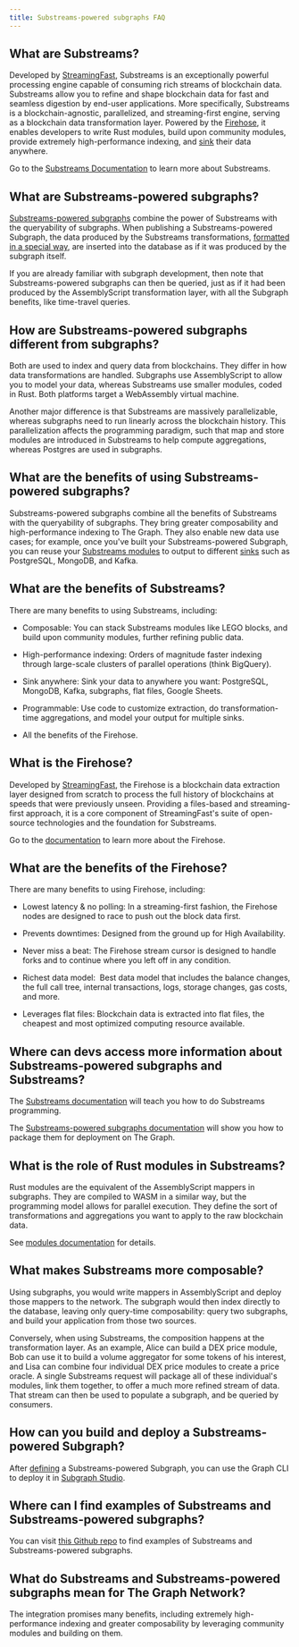 ```yaml
---
title: Substreams-powered subgraphs FAQ
---
```


## What are Substreams?

Developed by [StreamingFast](https://www.streamingfast.io/), Substreams is an exceptionally powerful processing engine capable of consuming rich streams of blockchain data. Substreams allow you to refine and shape blockchain data for fast and seamless digestion by end-user applications. More specifically, Substreams is a blockchain-agnostic, parallelized, and streaming-first engine, serving as a blockchain data transformation layer. Powered by the [Firehose](https://firehose.streamingfast.io), it ​​enables developers to write Rust modules, build upon community modules, provide extremely high-performance indexing, and [sink](/substreams/developers-guide/sink-targets/README/#substreams-sinks-overview) their data anywhere.

Go to the [Substreams Documentation](https://substreams.streamingfast.io/) to learn more about Substreams.

## What are Substreams-powered subgraphs?

[Substreams-powered subgraphs](/cookbook/substreams-powered-subgraphs/) combine the power of Substreams with the queryability of subgraphs. When publishing a Substreams-powered Subgraph, the data produced by the Substreams transformations, [formatted in a special way](https://github.com/streamingfast/substreams-sink-entity-changes/blob/develop/substreams-entity-change/src/tables.rs), are inserted into the database as if it was produced by the subgraph itself.

If you are already familiar with subgraph development, then note that Substreams-powered subgraphs can then be queried, just as if it had been produced by the AssemblyScript transformation layer, with all the Subgraph benefits, like time-travel queries.

## How are Substreams-powered subgraphs different from subgraphs?

Both are used to index and query data from blockchains. They differ in how data transformations are handled. Subgraphs use AssemblyScript to allow you to model your data, whereas Substreams use smaller modules, coded in Rust. Both platforms target a WebAssembly virtual machine.

Another major difference is that Substreams are massively parallelizable, whereas subgraphs need to run linearly across the blockchain history. This parallelization affects the programming paradigm, such that map and store modules are introduced in Substreams to help compute aggregations, whereas Postgres are used in subgraphs.

## What are the benefits of using Substreams-powered subgraphs?

Substreams-powered subgraphs combine all the benefits of Substreams with the queryability of subgraphs. They bring greater composability and high-performance indexing to The Graph. They also enable new data use cases; for example, once you've built your Substreams-powered Subgraph, you can reuse your [Substreams modules](https://substreams.streamingfast.io/developers-guide/creating-your-manifest#module-definitions) to output to different [sinks](https://substreams.streamingfast.io/developers-guide/sink-targets#substreams-sinks-overview) such as PostgreSQL, MongoDB, and Kafka.

## What are the benefits of Substreams?

There are many benefits to using Substreams, including:

- Composable: You can stack Substreams modules like LEGO blocks, and build upon community modules, further refining public data.

- High-performance indexing: Orders of magnitude faster indexing through large-scale clusters of parallel operations (think BigQuery).

- Sink anywhere: Sink your data to anywhere you want: PostgreSQL, MongoDB, Kafka, subgraphs, flat files, Google Sheets.

- Programmable: Use code to customize extraction, do transformation-time aggregations, and model your output for multiple sinks.

- All the benefits of the Firehose.

## What is the Firehose?

Developed by [StreamingFast](https://www.streamingfast.io/), the Firehose is a blockchain data extraction layer designed from scratch to process the full history of blockchains at speeds that were previously unseen. Providing a files-based and streaming-first approach, it is a core component of StreamingFast's suite of open-source technologies and the foundation for Substreams.

Go to the [documentation](https://firehose.streamingfast.io/) to learn more about the Firehose.

## What are the benefits of the Firehose?

There are many benefits to using Firehose, including:

- Lowest latency & no polling: In a streaming-first fashion, the Firehose nodes are designed to race to push out the block data first.

- Prevents downtimes: Designed from the ground up for High Availability.

- Never miss a beat: The Firehose stream cursor is designed to handle forks and to continue where you left off in any condition.

- Richest data model:  Best data model that includes the balance changes, the full call tree, internal transactions, logs, storage changes, gas costs, and more.

- Leverages flat files: Blockchain data is extracted into flat files, the cheapest and most optimized computing resource available.

## Where can devs access more information about Substreams-powered subgraphs and Substreams?

The [Substreams documentation](https://substreams.streamingfast.io) will teach you how to do Substreams programming.

The [Substreams-powered subgraphs documentation](../cookbook/substreams-powered-subgraphs/) will show you how to package them for deployment on The Graph.

## What is the role of Rust modules in Substreams?

Rust modules are the equivalent of the AssemblyScript mappers in subgraphs. They are compiled to WASM in a similar way, but the programming model allows for parallel execution. They define the sort of transformations and aggregations you want to apply to the raw blockchain data.

See [modules documentation](https://substreams.streamingfast.io/developers-guide/modules) for details.

## What makes Substreams more composable?

Using subgraphs, you would write mappers in AssemblyScript and deploy those mappers to the network. The subgraph would then index directly to the database, leaving only query-time composability: query two subgraphs, and build your application from those two sources.

Conversely, when using Substreams, the composition happens at the transformation layer. As an example, Alice can build a DEX price module, Bob can use it to build a volume aggregator for some tokens of his interest, and Lisa can combine four individual DEX price modules to create a price oracle. A single Substreams request will package all of these individual's modules, link them together, to offer a much more refined stream of data. That stream can then be used to populate a subgraph, and be queried by consumers.

## How can you build and deploy a Substreams-powered Subgraph?

After [defining](../cookbook/substreams-powered-subgraphs/) a Substreams-powered Subgraph, you can use the Graph CLI to deploy it in [Subgraph Studio](https://thegraph.com/studio/).

## Where can I find examples of Substreams and Substreams-powered subgraphs?

You can visit [this Github repo](https://github.com/pinax-network/awesome-substreams) to find examples of Substreams and Substreams-powered subgraphs.

## What do Substreams and Substreams-powered subgraphs mean for The Graph Network?

The integration promises many benefits, including extremely high-performance indexing and greater composability by leveraging community modules and building on them.
